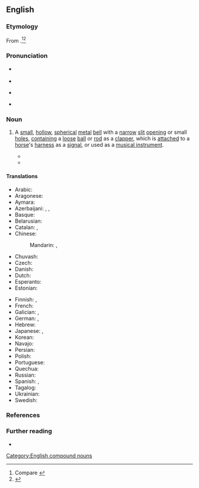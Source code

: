 ==English==
{{was wotd|2022|December|25}}

===Etymology===
{{multiple images
|direction = vertical
|image1 = Бубенец средневековый.Рязанское княжество.jpg
|caption1 = A [[medieval]] jingle bell from the [[w:Principality of Ryazan|Grand Duchy of Ryazan]], now in [[Russia]].
|image2 = SleighBells.jpg
|caption2 = Jingle bells [[mount#Verb|mounted]] on to a [[handle#Noun|handle]] for [[use#Noun|use]] as a [[percussion instrument]].
}}

From {{compound|en|jingle|t1=sound of metal, etc., clattering against itself|pos1=attributively|bell|notext=1|type=endocentric}}.<ref>Compare {{R:OED Online|subentry=jingle-bell|subpos=n|subid=40391913|entry=jingle|pos=n|id=101333|date=June 2022}}</ref><ref>{{R:Dictionary.com|pos=n|source=Random House}}</ref>

===Pronunciation===
* {{a|RP}} {{IPA|en|/ˈd͡ʒɪŋɡl̩ bɛl/}}
* {{audio|en|LL-Q1860 (eng)-Vealhurl-jingle bell.wav|Audio (Southern England)}}
* {{a|GA}} {{IPA|en|/ˈd͡ʒɪŋɡ(ə)l ˌbɛl/}}
* {{hyphenation|en|jing|le bell}}

===Noun===
{{en-noun}}

# A [[small#Adjective|small]], [[hollow#Adjective|hollow]], [[spherical]] [[metal#Adjective|metal]] [[bell#Noun|bell]] with a [[narrow#Adjective|narrow]] [[slit#Noun|slit]] [[opening#Noun|opening]] or small [[hole#Noun|holes]], [[contain]]ing a [[loose#Adjective|loose]] [[ball#Noun|ball]] or [[rod#Noun|rod]] as a [[clapper]], which is [[attach]]ed to a [[horse#Noun|horse]]'s [[harness#Noun|harness]] as a [[signal#Noun|signal]], or {{lb|en|percussion instrument}} used as a [[musical instrument]].
#: {{synonyms|en|cascabel|sleigh bell}}
#* {{quote-song|en|title={{w|The One Horse Open Sleigh}}|text='''Jingle bells''', '''jingle bells''', / Jingle all the way. / Oh! what fun it is to ride / In a one-horse open sleigh.|date=1857-09-15|author={{w|James Lord Pierpont}}}}
#* {{quote-song|en|title={{w|Jingle Bell Rock}}|text='''Jingle bell''', '''jingle bell''', '''jingle bell''' rock / '''Jingle bells''' swing and '''jingle bells''' ring|date=1957-11-28|author=Joe Beal, Jim Boothe {{w|Jingle Bell Rock#Authorship controversy|[disputed]}}|artist={{w|Bobby Helms}}|publisher={{w|Decca Records}}|url=https://www.youtube.com/watch?v=Z0ajuTaHBtM}}

====Translations====
{{trans-top|small, hollow, spherical metal bell with a narrow slit opening or small holes, containing a loose ball or rod as a clapper}}
* Arabic: {{t|ar|جرس زلق|?}}
* Aragonese: {{t|an|cascavillo}}
* Aymara: {{t|ay|suxu suxu}}
* Azerbaijani: {{t|az|qumrov}}, {{t+|az|zəng}}, {{t+|az|zınqırov}}
* Basque: {{t|eu|kaskabilo}}
* Belarusian: {{t|be|шархуны}}
* Catalan: {{t+|ca|cascavell|m}}, {{t+|ca|picarol|m}}
* Chinese:
*: Mandarin: {{t+|cmn|馬鈴}}, {{t+|cmn|马铃|tr=mǎlíng|lit=horse bell}}
* Chuvash: {{t|cv|xӑнкӑрма}}
* Czech: {{t+|cs|rolnička|f}}
* Danish: {{t+|da|bjælde|c}}
* Dutch: {{t|nl|schelringen|?}}
* Esperanto: {{t|eo|tintilo}}
* Estonian: {{t|et|kuljus}}
{{trans-mid}}
* Finnish: {{t+|fi|kulkunen}}, {{t+|fi|tiuku}}
* French: {{t+|fr|grelot|m}}
* Galician: {{t+|gl|axóuxere|m}}, {{t+|gl|cascabel|m}}
* German: {{t|de|Glockenstab|m}}, {{t+|de|Schelle|f}}
* Hebrew: {{t|he|פעמוני מזחלת}}
* Japanese: {{t|ja|スレイベル|tr=surei beru}}, {{t+|ja|鈴|tr=suzu}}
* Korean: {{t+|ko|방울}}
* Navajo: {{t|nv|yooʼ diitsʼaʼí}}
* Persian: {{t+|fa|زنگ دستی}}
* Polish: {{t|pl|bubieniec|m}}
* Portuguese: {{t+|pt|guizo|m}}
* Quechua: {{t|qu|chanrara}}
* Russian: {{t+|ru|бубенец|m}}
* Spanish: {{t+|es|cascabel|m}}, {{t+|es|cascabillo|m}}
* Tagalog: {{t|tl|baimbi}}
* Ukrainian: {{t+|uk|бубоне́ць|?}}
* Swedish: {{t|sv|bjällerklang|?}}
{{trans-bottom}}

===References===
<references/>

===Further reading===
* {{pedia}}

[[Category:English compound nouns]]